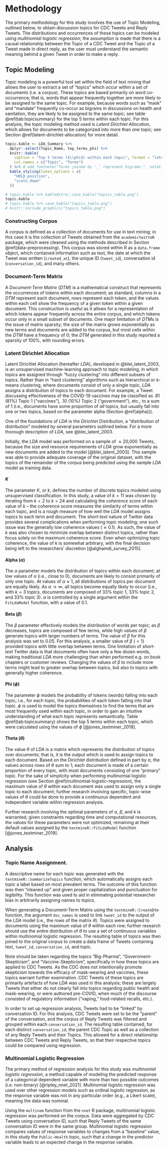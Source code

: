 # Methodology

The primary methodology for this study involves the use of Topic Modeling, outlined below, to obtain discussion topics for CDC Tweets and Reply Tweets. The distributions and occurrences of these topics can be modeled using *multinomial logistic regression*; the assumption is made that there is a causal relationship between the Topic of a CDC Tweet and the Topic of a Tweet made in direct reply, as the user must understand the semantic meaning behind a given Tweet in order to make a reply.

## Topic Modeling

Topic modeling is a powerful tool set within the field of text mining that allows the user to extract a set of "topics" which occur within a set of documents (i.e. a *corpus*). These topics are based primarily on word co-occurrence; that is, words that appear frequently together are more likely to be assigned to the same topic. For example, because words such as "mask" and "mandate" frequently co-occur as bigrams in discussions on health and sanitation, they are likely to be assigned to the same topic; see table \@ref(tab:topicsummary) for the top 5 terms within each topic. For this analysis, the topic modeling method used is *Latent Dirichlet Allocation*, which allows for documents to be categorized into more than one topic; see Section \@ref(latent-dirichlet-allocation) for more detail.

```r

topic.kable <- LDA_Summary %>%
  dplyr::select(Topic_Name, top_terms_phi) %>%
  knitr::kable(
    caption = "Top 5 terms ($\\phi$) within each topic", format = "latex",
    col.names = c("Topic", "Terms")
  ) %>% # add_footnote("Terms joined by '_' represent bigrams.", notation = "none") %>%
  kable_styling(latex_options = c(
    "HOLD_position",
    "scale_down"
  ))

# topic.kable %>% kableExtra::save_kable("topics_table.png")
topic.kable
# topic.kable %>% save_kable("topics_table.png")
# knitr::include_graphics("topics_table.png")
```

### Constructing Corpus

A corpus is defined as a collection of documents for use in text mining; in this case it is the collection of Tweets obtained from the `academictwitteR` package, which were cleaned using the methods described in Section \@ref(data-preprocessing). This corpus was stored within R as a `data.frame` object, which contained information such as text, the date at which the Tweet was written (`created_at`), the unique ID (`tweet_id`), conversation id (`conversation_id`), and many others.

### Document-Term Matrix

A *Document-Term Matrix* (*DTM*) is a mathematical construct that represents the occurrences of tokens within each document; as standard, columns in a *DTM* represent each document, rows represent each token, and the values within each cell show the frequency of a given token within a given document. This construction is useful as it allows for a representation of which tokens appear frequently across the entire corpus, and which tokens occur only in a small subset of documents. One major limitation of *DTM*s is the issue of matrix sparsity; the size of the matrix grows exponentially as new terms and documents are added to the corpus, but most cells within the *DTM* have a frequency of 0; the *DTM* generated in this study reported a sparsity of $100\%$, with rounding errors.

### Latent Dirichlet Allocation

Latent Dirichlet Allocation (hereafter *LDA*), developed in @blei_latent_2003, is an unsupervised machine-learning approach to topic modeling, in which topics are assigned through "fuzzy clustering" into different subsets of topics. Rather than in "hard clustering" algorithms such as hierarchical or k-means clustering, where documents consist of only a single topic, *LDA* assigns a distribution of topics to each document. For example, a Tweet discussing effectiveness of the COVID-19 vaccines may be classified as .81 (81%) Topic 1 ("vaccines"), .10 (10%) Topic 2 ("government"), etc., to a sum of 1 (i.e., documents have some proportion of *all* topics, but usually fall into one or two topics, based on the parameter alpha (Section \@ref(alpha))).

One of the foundations of *LDA* is the *Dirichlet Distribution*, a "distribution of distribution" modeled by several parameters outlined below. For a more thorough description of *LDA*, see @blei_latent_2003.

Initially, the *LDA* model was performed on a sample of $\approx \text{20,000}$ Tweets, because the size and resource requirements of *LDA* grow exponentially as new documents are added to the model [@blei_latent_2003]. This sample was able to provide adequate coverage of the original dataset, with the topics of the remainder of the corpus being predicted using the sample *LDA* model as training data. 
```{=tex}
\begin{figure}
  \centering
  \includegraphics[width=0.5\textwidth]{blei_lda_model}
  \caption{\textit{Graphical model representation of LDA. From Blei (2003).}}
\end{figure}
```
#### *K*

The parameter *K*, or $k$, defines the number of discrete topics modeled using unsupervised classification. In this study, a value of $k = 11$ was chosen by iterating from $k = 2$ to $k = 24$ and calculating the *coherence score* of each value of $k$ -- the coherence score measures the similarity of terms within each topic, and is a rough measure of how well the *LDA* model assigns topics to each term and document. The *short-text* nature of Twitter data provides several complications when performing topic modeling; one such issue was the generally low coherence values ($\approx 0.1$). As such, the value of $k$ was also chosen to minimize overlap between distinct topics, rather than focus solely on the maximum coherence score. Even when optimizing topic coherence, the value of $k$ is somewhat arbitrary, with the final decision being left to the researchers' discretion [@alghamdi_survey_2015].

#### Alpha ($\alpha$) {#alpha}

The $\alpha$ parameter models the distribution of topics within each document; at low values of $\alpha$ (i.e., close to 0), documents are likely to consist primarily of only one topic. At values of $\alpha \approx 1$, all distributions of topics per document are equally likely. As $\alpha\to\infty$, all topics become equally likely to occur (i.e., with $k = 3$ topics, documents are composed of $33\%$ topic 1, $33\%$ topic 2, and $33\%$ topic 3). $\alpha$ is controlled by a single argument within the `FitLdaModel` function, with a value of $0.1$.

#### Beta ($\beta$)

The $\beta$ parameter effectively models the distribution of words per topic; as $\beta$ decreases, topics are composed of few terms, while high values of $\beta$ generate topics with larger numbers of terms. The value of $\beta$ for this analysis was set to $0.05$. For this analysis, a smaller value of $\beta$ ($< 1$) provided topics with little overlap between terms. One limitation of *short-text* Twitter data is that documents often have only a few dozen words, making traditional *LDA* more challenging than when performed e.g. on book chapters or customer reviews. Changing the values of $\beta$ to include more terms might lead to greater overlap between topics, but also to topics with generally higher coherence.

#### Phi ($\phi$)

The parameter $\phi$ models the probability of tokens (words) falling into each topic; i.e., for each topic, the probabilities of each token falling into that topic. $\phi$ is used to model the topics themselves to find the terms that are most frequently used within each topic, in order to gain an intuitive understanding of what each topic represents semantically. Table \@ref(tab:topicsummary) shows the top 5 terms within each topic, which were calculated using the values of $\phi$ [@jones_textminer_2019].


#### Theta ($\theta$)

The value $\theta$ of *LDA* is a matrix which represents the distribution of topics over documents; that is, it is the output which is used to assign topics to each document. Based on the Dirichlet distribution defined in part by $\alpha$, the values across rows of $\theta$ sum to 1; each document is made of a certain proportion of every topic, with most documents consisting of one "primary" topic. For the sake of simplicity when performing multinomial logistic regression (see Section \@ref(multinomial-logistic-regression), the maximum value of $\theta$ within each document was used to assign only a single topic to each document; further research involving specific, topic-wise values of $\theta$ could be done to provide a continuous dependent and independent variable within regression analysis.

<!-- #### *Iterations* -->

<!-- ### Collapsed Gibbs Sampling -->

<!-- The parameters $\phi$ and $\theta$ are estimated using Collapsed Gibbs Sampling, outlined below. -->

<!-- The probability within each document of a topic being assigned to a word is defined as, $$P(z_i = j|\mathbf{z}_{-i},w_i, d_i,\cdot)\propto {\frac{C_{w_{i}j}^{WT} + \beta}{\sum\limits_{w=1}^{W}C_{w_{i}j}^{WT} + W\beta}}{\frac{C_{d_ij}^{DT} + \alpha}{\sum\limits_{t=1}^{T}C_{d_ij}^{DT} + T\alpha}}$$, or, the product of the probability of a word $w$ falling into topic $t$ and the probability of said topic $t$ within document $d$. -->

Further research involving the optimal parameters of $\alpha$, $\beta$, and $k$ is warranted; given constraints regarding time and computational resources, the values for these parameters were not optimized, remaining at their default values assigned by the `textmineR::FitLdaModel` function [@jones_textminer_2019].

## Analysis

### Topic Name Assignment.

A descriptive name for each topic was generated with the `textmineR::SummarizeTopics` function, which automatically assigns each topic a label based on most prevalent terms. The outcome of this function was then "cleaned up" and given proper capitalization and punctuation for legibility. This function was used to aid in eliminating potential researcher bias in arbitrarily assigning names to topics.

When generating a Document-Term Matrix using the `textmineR::CreateDtm` function, the argument `doc_names` is used to link `tweet_id` to the output of the *LDA* model (i.e., the rows of the matrix $\theta$). Topics were assigned to documents using the maximum value of $\theta$ within each row; further research should use the entire distribution of $\theta$ to use a set of continuous variables within multinomial logistic regression. The resulting table of topics was then joined to the original corpus to create a data frame of Tweets containing text, `tweet_id`, `conversation_id`, and topic.

Note should be taken regarding the topics "Big-Pharma", "Government-Skepticism", and "Vaccine-Skepticism", specifically in how these topics are applied to CDC Tweets. As the CDC does not intentionally promote skepticism towards the efficacy of mask-wearing and vaccines, these topics warrant further examination. CDC Tweets of these topics are primarily artefacts of how *LDA* was used in this analysis; these are largely Tweets that either do not clearly fall into topics regarding public health and mask-wearing, or were authored pre-COVID, when much of the discourse consisted of regulatory information ("vaping," food-related recalls, etc.).

In order to set up regression analysis, Tweets had to be "linked" by conversation ID. For this analysis, CDC Tweets were set to be the "parent" of the conversation, and the corpus of Reply Tweets was filtered and grouped within each `conversation_id`. The resulting table contained, for each distinct `conversation_id`, the parent CDC Topic as well as a collection of any Reply Tweets and their Topics. This allowed for a direct relationship between CDC Tweets and Reply Tweets, so that their respective topics could be compared using regression.

### Multinomial Logistic Regression

The primary method of regression analysis for this study was *multinomial logistic regression*, a method capable of modeling the predicted response of a categorical dependent variable with more than two possible outcomes (i.e. non-binary) [@ripley_nnet_2021]. Multinomial logistic regression was used over other regression models such as ordinal logistic regression, as the response variable was not in any particular order (e.g., a Likert scale), meaning the data was nominal. 

Using the `multinom` function from the `nnet` R package, multinomial logistic regression was performed on the corpus. Data were aggregated by CDC Tweets using conversation ID, such that Reply Tweets of the same conversation ID were in the same group. Multinomial logistic regression compares values of response variables to changes from a "baseline" value, in this study the `Public-Health` topic, such that a change in the predictor variable leads to an expected change in the response variable.
